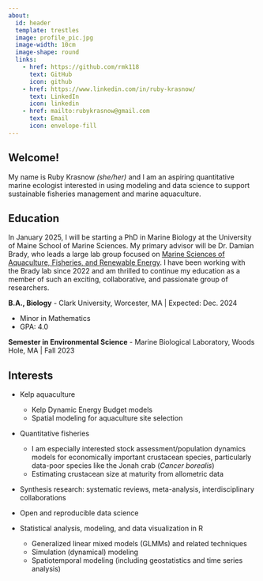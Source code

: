 ```yaml
---
about:
  id: header
  template: trestles
  image: profile_pic.jpg
  image-width: 10cm
  image-shape: round
  links:
    - href: https://github.com/rmk118
      text: GitHub
      icon: github
    - href: https://www.linkedin.com/in/ruby-krasnow/
      text: LinkedIn
      icon: linkedin
    - href: mailto:rubykrasnow@gmail.com
      text: Email
      icon: envelope-fill
---
```


::: {#header}
## Welcome!

My name is Ruby Krasnow *(she/her)* and I am an aspiring quantitative marine ecologist interested in using modeling and data science to support sustainable fisheries management and marine aquaculture.
:::

## Education

In January 2025, I will be starting a PhD in Marine Biology at the University of Maine School of Marine Sciences. My primary advisor will be Dr. Damian Brady, who leads a large lab group focused on [Marine Sciences of Aquaculture, Fisheries, and Renewable Energy](https://umaine.edu/bradylab/). I have been working with the Brady lab since 2022 and am thrilled to continue my education as a member of such an exciting, collaborative, and passionate group of researchers.

**B.A., Biology** - Clark University, Worcester, MA \| Expected: Dec. 2024

-   Minor in Mathematics
-   GPA: 4.0

**Semester in Environmental Science** - Marine Biological Laboratory, Woods Hole, MA \| Fall 2023

## Interests

-   Kelp aquaculture
    -   Kelp Dynamic Energy Budget models
    -   Spatial modeling for aquaculture site selection

-   Quantitative fisheries
    -   I am especially interested stock assessment/population dynamics models for economically important crustacean species, particularly data-poor species like the Jonah crab (*Cancer borealis*)
    -   Estimating crustacean size at maturity from allometric data

-   Synthesis research: systematic reviews, meta-analysis, interdisciplinary collaborations

-   Open and reproducible data science

-   Statistical analysis, modeling, and data visualization in R
    -   Generalized linear mixed models (GLMMs) and related techniques
    -   Simulation (dynamical) modeling
    -   Spatiotemporal modeling (including geostatistics and time series analysis)
